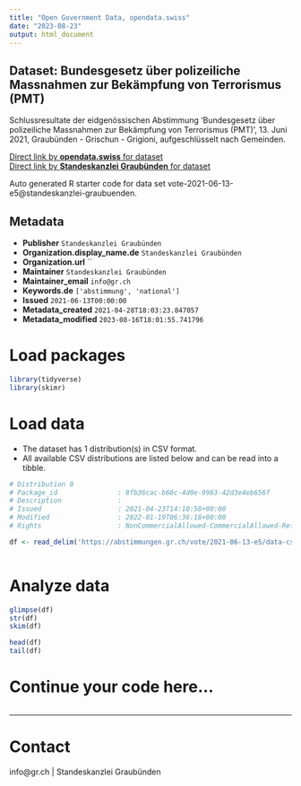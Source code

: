 ```yaml
---
title: "Open Government Data, opendata.swiss"
date: "2023-08-23"
output: html_document
---
```


## Dataset: Bundesgesetz über polizeiliche Massnahmen zur Bekämpfung von Terrorismus (PMT)

Schlussresultate der eidgenössischen Abstimmung 'Bundesgesetz über polizeiliche Massnahmen zur Bekämpfung von Terrorismus (PMT)', 13. Juni 2021, Graubünden - Grischun - Grigioni, aufgeschlüsselt nach Gemeinden.

[Direct link by **opendata.swiss** for dataset](https://opendata.swiss/de/dataset/bundesgesetz-uber-polizeiliche-massnahmen-zur-bekampfung-von-terrorismus-pmt)<br>
[Direct link by **Standeskanzlei Graubünden** for dataset](https://abstimmungen.gr.ch/vote/2021-06-13-e5/data)

Auto generated R starter code for data set vote-2021-06-13-e5@standeskanzlei-graubuenden.

## Metadata

- **Publisher** `Standeskanzlei Graubünden`
- **Organization.display_name.de** `Standeskanzlei Graubünden`
- **Organization.url** ``
- **Maintainer** `Standeskanzlei Graubünden`
- **Maintainer_email** `info@gr.ch`
- **Keywords.de** `['abstimmung', 'national']`
- **Issued** `2021-06-13T00:00:00`
- **Metadata_created** `2021-04-28T18:03:23.847057`
- **Metadata_modified** `2023-08-16T18:01:55.741796`


# Load packages

```r

library(tidyverse)
library(skimr)

```

# Load data

-   The dataset has 1 distribution(s) in CSV format.
-   All available CSV distributions are listed below and can be read into a tibble.

```r

# Distribution 0
# Package_id               : 8fb36cac-b66c-4d0e-9963-42d3e4eb656f
# Description              : 
# Issued                   : 2021-04-23T14:10:58+00:00
# Modified                 : 2022-01-19T06:36:18+00:00
# Rights                   : NonCommercialAllowed-CommercialAllowed-ReferenceRequired

df <- read_delim('https://abstimmungen.gr.ch/vote/2021-06-13-e5/data-csv')



```

# Analyze data

```r

glimpse(df)
str(df)
skim(df)

head(df)
tail(df)

```

# Continue your code here...

```r

```

------------------------------------------------------------------------

# Contact

info@gr.ch | Standeskanzlei Graubünden
